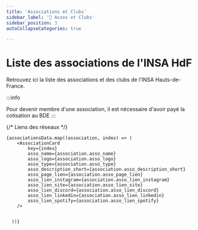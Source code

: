 ---
title: 'Associations et Clubs'
sidebar_label: '🌳 Assos et Clubs'
sidebar_position: 3
autoCollapseCategories: true

---


# Liste des associations de l'INSA HdF

Retrouvez ici la liste des associations et des clubs de l'INSA Hauts-de-France. 

:::info

Pour devenir membre d'une association, il est nécessaire d'avoir payé la cotisation au BDE
:::

{/* Liens des réseaux */}






<div style={{
    display: 'flex',
    flexDirection: 'row',
    justifyContent: 'stretch',
    flexWrap: 'wrap',
    gap: '20px',
  }}>

    {associationsData.map((association, index) => (
        <AssociationCard
            key={index}
            asso_name={association.asso_name}
            asso_logo={association.asso_logo}
            asso_type={association.asso_type}
            asso_description_short={association.asso_description_short}
            asso_page_lien={association.asso_page_lien}
            asso_lien_instagram={association.asso_lien_instagram}
            asso_lien_site={association.asso_lien_site}
            asso_lien_discord={association.asso_lien_discord}
            asso_lien_linkedin={association.asso_lien_linkedin}
            asso_lien_spotify={association.asso_lien_spotify}
        />
    

      ))}
</div>